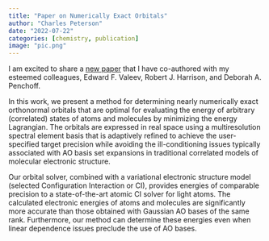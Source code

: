 ```yaml
---
title: "Paper on Numerically Exact Orbitals"
author: "Charles Peterson"
date: "2022-07-22"
categories: [chemistry, publication]
image: "pic.png"
---
```


I am excited to share a [new paper](https://arxiv.org/abs/2207.10841) that I have co-authored with my esteemed colleagues, Edward F. Valeev, Robert J. Harrison, and Deborah A. Penchoff.

In this work, we present a method for determining nearly numerically exact orthonormal orbitals that are optimal for evaluating the energy of arbitrary (correlated) states of atoms and molecules by minimizing the energy Lagrangian. The orbitals are expressed in real space using a multiresolution spectral element basis that is adaptively refined to achieve the user-specified target precision while avoiding the ill-conditioning issues typically associated with AO basis set expansions in traditional correlated models of molecular electronic structure.

Our orbital solver, combined with a variational electronic structure model (selected Configuration Interaction or CI), provides energies of comparable precision to a state-of-the-art atomic CI solver for light atoms. The calculated electronic energies of atoms and molecules are significantly more accurate than those obtained with Gaussian AO bases of the same rank. Furthermore, our method can determine these energies even when linear dependence issues preclude the use of AO bases.



